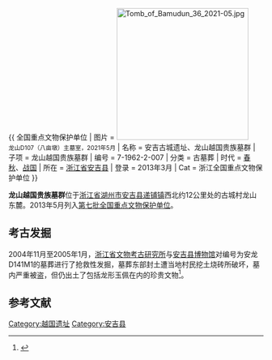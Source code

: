 {{ 全国重点文物保护单位
| 图片 = [[File:Tomb_of_Bamudun_36_2021-05.jpg|260px]]<br><small>龙山D107（八亩墩）主墓室，2021年5月</small>
| 名称 = 安吉古城遗址、龙山越国贵族墓群
| 子项 = 龙山越国贵族墓群
| 编号 = 7-1962-2-007
| 分类 = 古墓葬
| 时代 = [[春秋|春秋]]、[[战国|战国]]
| 所在 = [[浙江省|浙江省]][[安吉县|安吉县]]
| 登录 = 2013年3月
| Cat = 浙江全国重点文物保护单位
}}

'''龙山越国贵族墓群'''位于[[浙江省|浙江省]][[湖州市|湖州市]][[安吉县|安吉县]][[递铺镇|递铺镇]]西北约12公里处的古城村龙山东麓。2013年5月列入[[第七批全国重点文物保护单位|第七批全国重点文物保护单位]]。

==考古发掘==
2004年11月至2005年1月，[[浙江省文物考古研究所|浙江省文物考古研究所]]与[[安吉县博物馆|安吉县博物馆]]对编号为安龙D141M1的墓葬进行了抢救性发掘，墓葬东部封土遭当地村民挖土烧砖所破坏，墓内严重被盗，但仍出土了包括龙形玉佩在内的珍贵文物<ref>{{cite journal |author=浙江省文物考古研究所，浙江安吉县博物馆 |year=2008 |month= |title=浙江安吉龙山越国贵族墓 |journal=《南方文物》 |volume=3 |issue= |pages= |id= |url= |accessdate= |quote= }}</ref>。

==参考文献==
{{reflist}}
{{浙江全国重点文物保护单位}}
{{中华人民共和国国家考古遗址公园}}

[[Category:越国遗址|Category:越国遗址]]
[[Category:安吉县|Category:安吉县]]